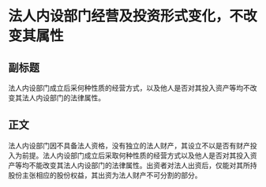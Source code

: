 # 法人内设部门经营及投资形式变化，不改变其属性
## 副标题
法人内设部门成立后采何种性质的经营方式，以及他人是否对其投入资产等均不改变其法人内设部门的法律属性。
## 正文
法人内设部门因不具备法人资格，没有独立的法人财产，其设立不以是否有财产投入为前提。法人内设部门成立后采取何种性质的经营方式以及他人是否对其投入资产等均不能改变其法人内设部门的法律属性。出资者对法人出资后，仅能对其所持股份主张相应的股份权益，其出资为法人财产不可分割的部分。